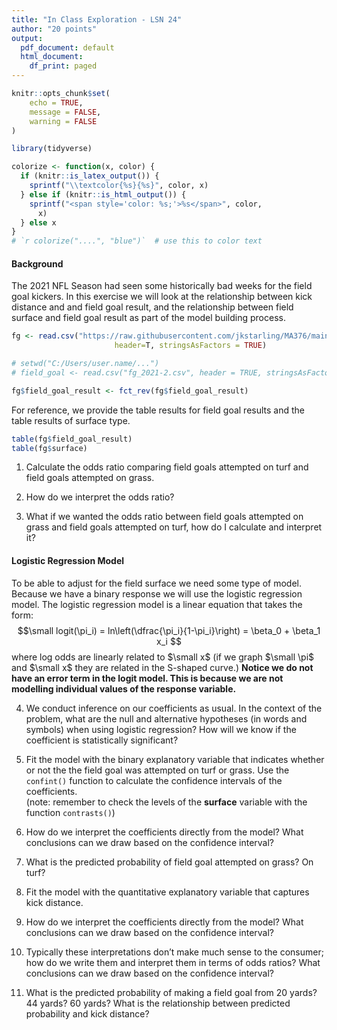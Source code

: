 ```yaml
---
title: "In Class Exploration - LSN 24"
author: "20 points"
output:
  pdf_document: default
  html_document:
    df_print: paged
---
```



```r
knitr::opts_chunk$set(
	echo = TRUE,
	message = FALSE,
	warning = FALSE
)

library(tidyverse)

colorize <- function(x, color) {
  if (knitr::is_latex_output()) {
    sprintf("\\textcolor{%s}{%s}", color, x)
  } else if (knitr::is_html_output()) {
    sprintf("<span style='color: %s;'>%s</span>", color, 
      x)
  } else x
}
# `r colorize("....", "blue")`  # use this to color text
```



#### Background
The 2021 NFL Season had seen some historically bad weeks for the field goal kickers. In this exercise we will look at the relationship between kick distance and and field goal result, and the relationship between field surface and field goal result as part of the model building process.


```r
fg <- read.csv("https://raw.githubusercontent.com/jkstarling/MA376/main/fg_2021-2.csv",
                       header=T, stringsAsFactors = TRUE)

# setwd("C:/Users/user.name/...")
# field_goal <- read.csv("fg_2021-2.csv", header = TRUE, stringsAsFactors = FALSE)

fg$field_goal_result <- fct_rev(fg$field_goal_result)
```

For reference, we provide the table results for field goal results and the table results of surface type. 
```r
table(fg$field_goal_result)
table(fg$surface)
```



(1) Calculate the odds ratio comparing field goals attempted on turf and field goals attempted on grass.


(2) How do we interpret the odds ratio? 


(3) What if we wanted the odds ratio between field goals attempted on grass and field goals attempted on turf, how do I calculate and interpret it? 


#### Logistic Regression Model
To be able to adjust for the field surface we need some type of model. Because we have a binary response we will use the logistic regression model. The logistic regression model is a linear equation that takes the form:
$$\small  logit(\pi_i) = ln\left(\dfrac{\pi_i}{1-\pi_i}\right) = \beta_0 + \beta_1 x_i $$
where log odds are linearly related to $\small x$ (if we graph $\small \pi$ and $\small x$ they are related in the S-shaped curve.) **Notice we do not have an error term in the logit model. This is because we are not modelling individual values of the response variable.**


(4) We conduct inference on our coefficients as usual. In the context of the problem, what are the null and alternative hypotheses (in words and symbols) when using logistic regression? 
How will we know if the coefficient is statistically significant?



(5) Fit the model with the binary explanatory variable that indicates whether or not the the field goal was attempted on turf or grass. Use the `confint()` function to calculate the confidence intervals of the coefficients.  
(note: remember to check the levels of the **surface** variable with the function `contrasts()`)


(6) How do we interpret the coefficients directly from the model? What conclusions can we draw based on the confidence interval?


(7) What is the predicted probability of field goal attempted on grass? On turf?



(8) Fit the model with the quantitative explanatory variable that captures kick distance.



(9) How do we interpret the coefficients directly from the model? What conclusions can we draw based on the confidence interval?



(10) Typically these interpretations don't make much sense to the consumer; how do we write them and interpret them in terms of odds ratios? What conclusions can we draw based on the confidence interval?



(11) What is the predicted probability of making a field goal from 20 yards?  44 yards?  60 yards? What is the relationship between predicted probability and kick distance?



